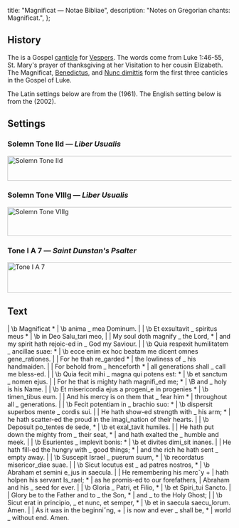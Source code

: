  title: "Magnificat — Notae Bibliae",
  description: "Notes on Gregorian chants: Magnificat.",
};

<Initial text="Magnificat" />

## History

The <Definition lang="latin" anchor="magnificat" text="Magnificat" /> is a Gospel [canticle](/glossary/liturgical-terms#canticle) for [Vespers](/glossary/liturgical-terms#vespers). The words come from Luke 1:46-55, St. Mary's prayer of thanksgiving at her Visitation to her cousin Elizabeth. The Magnificat, [Benedictus](/liturgy/music/chants/benedictus), and [Nunc dimittis](/liturgy/music/chants/nunc-dimittis) form the first three canticles in the Gospel of Luke.

The Latin settings below are from the *<Definition lang="latin" anchor="liber-usualis" text="Liber Usualis" />* (1961). The English setting below is from the *<Definition lang="english" anchor="saint-dunstans-psalter" text="Saint Dunstan's Psalter" />* (2002).

## Settings

### Solemn Tone IId — *Liber Usualis*

<Image
  src="/chants/solemn-tone-iid.svg"
  alt="Solemn Tone IId"
  width="600"
  height="56"
/>

### Solemn Tone VIIIg — *Liber Usualis*

<Image
  src="/chants/solemn-tone-viiig.svg"
  alt="Solemn Tone VIIIg"
  width="600"
  height="65"
/>

### Tone I A 7 — *Saint Dunstan's Psalter*

<Image
  src="/chants/tone-i-a-7.svg"
  alt="Tone I A 7"
  width="600"
  height="69"
/>

## Text

<Poetry>
|  \b Magnificat *
|  \b anima _ mea Dominum.
|
|  \b Et exsultavit _ spiritus meus *
|  \b in Deo Salu_tari meo,
|
|  My soul doth magnify _ the Lord, *
|  and my spirit hath rejoic-ed in _ God my Saviour.
|
|  \b Quia respexit humilitatem _ ancillae suae: *
|  \b ecce enim ex hoc beatam me dicent omnes gene_rationes.
|
|  For he thah re_garded *
|  the lowliness of _ his handmaiden.
|
|  For behold from _ henceforth *
|  all generations shall _ call me bless-ed.
|
|  \b Quia fecit mihi _ magna qui potens est: *
|  \b et sanctum _ nomen ejus.
|
|  For he that is mighty hath magnifi_ed me; *
|  \B and _ holy is his Name.
|
|  \b Et misericordia ejus a progeni_e in progenies *
|  \b timen_tibus eum.
|
|  And his mercy is on them that _ fear him *
|  throughout all _ generations.
|
|  \b Fecit potentiam in _ brachio suo: *
|  \b dispersit superbos mente _ cordis sui.
|
|  He hath show-ed strength with _ his arm; *
|  he hath scatter-ed the proud in the imagi_nation of their hearts.
|
|  \b Deposuit po_tentes de sede, *
|  \b et exal_tavit humiles.
|
|  He hath put down the mighty from _ their seat, *
|  and hath exalted the _ humble and meek.
|
|  \b Esurientes _ implevit bonis: *
|  \b et divites dimi_sit inanes.
|
|  He hath fill-ed the hungry with _ good things; *
|  and the rich he hath sent _ empty away.
|
|  \b Suscepit Israel _ puerum suum, *
|  \b recordatus misericor_diae suae.
|
|  \b Sicut locutus est _ ad patres nostros, *
|  \b Abraham et semini e_jus in saecula.
|
|  He remembering his mercˇy +
|  hath holpen his servant Is_rael; *
|  as he promis-ed to our forefathers,
|  Abraham and his _ seed for ever.
|
|  \b Gloria _ Patri, et Filio, *
|  \b et Spiri_tui Sancto.
|
|  Glory be to the Father and to _ the Son, *
|  and _ to the Holy Ghost;
|
|  \b Sicut erat in principio, _ et nunc, et semper, *
|  \b et in saecula saecu_lorum. Amen.
|
|  As it was in the beginniˇng, +
|  is now and ever _ shall be, *
|  world _ without end. Amen.
</Poetry>
